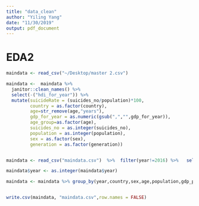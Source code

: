 ```yaml
---
title: "data_clean"
author: "Yiling Yang"
date: "11/30/2019"
output: pdf_document
---
```


# EDA2
```r
maindata <- read_csv("~/Desktop/master 2.csv") 

maindata <-  maindata %>% 
  janitor::clean_names() %>%
  select(-("hdi_for_year")) %>%
  mutate(suicideRate = (suicides_no/population)*100, 
         country = as.factor(country),
         age=str_remove(age,"years"),
         gdp_for_year = as.numeric(gsub(",","",gdp_for_year)),
         age_group=as.factor(age),
         suicides_no = as.integer(suicides_no),
         population = as.integer(population),
         sex = as.factor(sex),
         generation = as.factor(generation))


maindata <- read_csv("maindata.csv")  %>%  filter(year!=2016) %>%   select(-1,-9,-14)

maindata$year <- as.integer(maindata$year)

maindata <- maindata %>% group_by(year,country,sex,age,population,gdp_per_capita) %>% summarise(suicides_no =  sum(suicides_no)) %>%  mutate("suicide_per_100k"=(suicides_no/population)*100000)


write.csv(maindata, "maindata.csv",row.names = FALSE)
```



